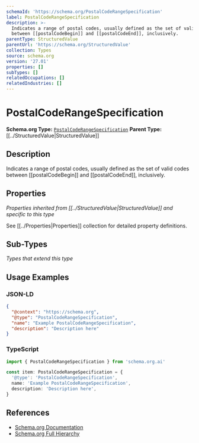 ```yaml
---
schemaId: 'https://schema.org/PostalCodeRangeSpecification'
label: PostalCodeRangeSpecification
description: >-
  Indicates a range of postal codes, usually defined as the set of valid codes
  between [[postalCodeBegin]] and [[postalCodeEnd]], inclusively.
parentType: StructuredValue
parentUrl: 'https://schema.org/StructuredValue'
collection: Types
source: schema.org
version: '27.01'
properties: []
subTypes: []
relatedOccupations: []
relatedIndustries: []
---
```

# PostalCodeRangeSpecification

**Schema.org Type:** [`PostalCodeRangeSpecification`](https://schema.org/PostalCodeRangeSpecification)
**Parent Type:** [[../StructuredValue|StructuredValue]]

## Description

Indicates a range of postal codes, usually defined as the set of valid codes between [[postalCodeBegin]] and [[postalCodeEnd]], inclusively.

## Properties

*Properties inherited from [[../StructuredValue|StructuredValue]] and specific to this type*

See [[../Properties|Properties]] collection for detailed property definitions.

## Sub-Types

*Types that extend this type*

## Usage Examples

### JSON-LD

```json
{
  "@context": "https://schema.org",
  "@type": "PostalCodeRangeSpecification",
  "name": "Example PostalCodeRangeSpecification",
  "description": "Description here"
}
```

### TypeScript

```typescript
import { PostalCodeRangeSpecification } from 'schema.org.ai'

const item: PostalCodeRangeSpecification = {
  '@type': 'PostalCodeRangeSpecification',
  name: 'Example PostalCodeRangeSpecification',
  description: 'Description here',
}
```

## References

- [Schema.org Documentation](https://schema.org/PostalCodeRangeSpecification)
- [Schema.org Full Hierarchy](https://schema.org/docs/full.html)
